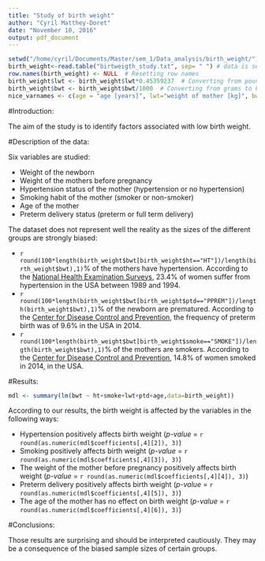 ```yaml
---
title: "Study of birth weight"
author: "Cyril Matthey-Doret"
date: "November 10, 2016"
output: pdf_document
---
```


```r
setwd("/home/cyril/Documents/Master/sem_1/Data_analysis/birth_weight/")
birth_weight<-read.table("birtweigth_study.txt", sep= " ") # data is separated by spaces (even though the format was originally csv)
row.names(birth_weight) <- NULL  # Resetting row names
birth_weight$lwt <- birth_weight$lwt*0.45359237  # Converting from pounds to kg
birth_weight$bwt <- birth_weight$bwt/1000  # Converting from grams to kg
nice_varnames <- c(age = "age [years]", lwt="weight of mother [kg]", bwt="birth weigh [kg]t",ht="known hypertension", ptd="preterm birth", smoke = "smoking mother")
```

#Introduction:

The aim of the study is to identify factors associated with low birth weight.

#Description of the data:

Six variables are studied:

  * Weight of the newborn
  * Weight of the mothers before pregnancy
  * Hypertension status of the mother (hypertension or no hypertension)
  * Smoking habit of the mother (smoker or non-smoker)
  * Age of the mother
  * Preterm delivery status (preterm  or full term delivery)
  

The dataset does not represent well the reality as the sizes of the different groups are strongly biased:

  * `r round(100*length(birth_weight$bwt[birth_weight$ht=="HT"])/length(birth_weight$bwt),1)`% of the mothers have hypertension. According to the [National Health Examination Surveys](http://emedicine.medscape.com/article/1928048-overview#showall),  23.4% of women suffer from hypertension in the USA between 1989 and 1994.
  * `r round(100*length(birth_weight$bwt[birth_weight$ptd=="PPREM"])/length(birth_weight$bwt),1)`% of the newborn are prematured. According to the [Center for Disease Control and Prevention](http://www.cdc.gov/nchs/fastats/births.htm), the frequency of preterm birth was of 9.6% in the USA in 2014.
  * `r round(100*length(birth_weight$bwt[birth_weight$smoke=="SMOKE"])/length(birth_weight$bwt),1)`% of the mothers are smokers. According to the [Center for Disease Control and Prevention](http://www.cdc.gov/tobacco/data_statistics/fact_sheets/adult_data/cig_smoking/), 14.8% of women smoked in 2014, in the USA.
  
#Results:

```r
mdl <- summary(lm(bwt ~ ht+smoke+lwt+ptd+age,data=birth_weight))
```

According to our results, the birth weight is affected by the variables in the following ways:

  * Hypertension positively affects birth weight (_p-value_ = `r round(as.numeric(mdl$coefficients[,4][2]), 3)`)
  * Smoking positively affects birth weight (_p-value_ = `r round(as.numeric(mdl$coefficients[,4][3]), 3)`)
  * The weight of the mother before pregnancy positively affects birth weight (_p-value_ = `r round(as.numeric(mdl$coefficients[,4][4]), 3)`)
  * Preterm delivery positively affects birth weight (_p-value_ = `r round(as.numeric(mdl$coefficients[,4][5]), 3)`)
  * The age of the mother has no effect on birth weight (_p-value_ = `r round(as.numeric(mdl$coefficients[,4][6]), 3)`)
  
#Conclusions:

Those results are surprising and should be interpreted cautiously. They may be a consequence of the biased sample sizes of certain groups.